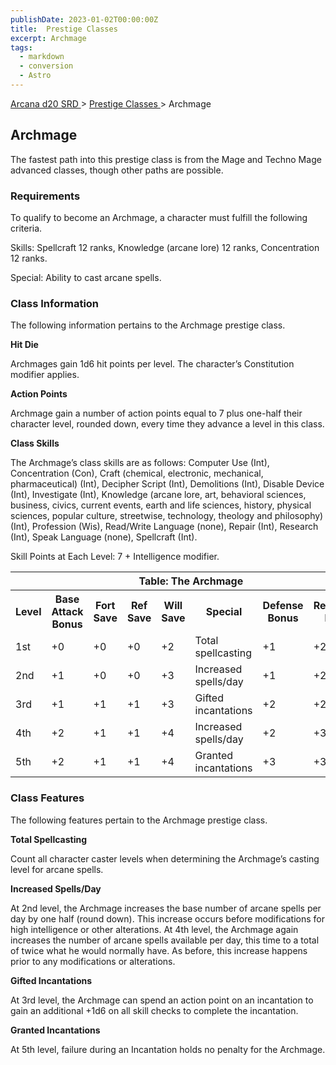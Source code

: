 ```yaml
---
publishDate: 2023-01-02T00:00:00Z
title:  Prestige Classes 
excerpt: Archmage
tags:
  - markdown
  - conversion
  - Astro
---
```


[ Arcana d20 SRD ](/#arcanaD20) > [ Prestige Classes ](arcana-d20-srd-prestige-classes-index) > Archmage

##  Archmage

The fastest path into this prestige class is from the Mage and Techno Mage
advanced classes, though other paths are possible.

###  Requirements

To qualify to become an Archmage, a character must fulfill the following
criteria.

Skills: Spellcraft 12 ranks, Knowledge (arcane lore) 12 ranks, Concentration
12 ranks.

Special: Ability to cast arcane spells.

###  Class Information

The following information pertains to the Archmage prestige class.

**Hit Die**

Archmages gain 1d6 hit points per level. The character’s Constitution modifier
applies.

**Action Points**

Archmage gain a number of action points equal to 7 plus one-half their
character level, rounded down, every time they advance a level in this class.

**Class Skills**

The Archmage’s class skills are as follows: Computer Use (Int), Concentration
(Con), Craft (chemical, electronic, mechanical, pharmaceutical) (Int),
Decipher Script (Int), Demolitions (Int), Disable Device (Int), Investigate
(Int), Knowledge (arcane lore, art, behavioral sciences, business, civics,
current events, earth and life sciences, history, physical sciences, popular
culture, streetwise, technology, theology and philosophy) (Int), Profession
(Wis), Read/Write Language (none), Repair (Int), Research (Int), Speak
Language (none), Spellcraft (Int).

Skill Points at Each Level: 7 + Intelligence modifier.


<table> <tr> <th colspan="8"> Table: The Archmage </th> </tr> <tr> <th> Level </th> <th> Base Attack Bonus </th> <th> Fort Save </th> <th> Ref Save </th> <th> Will Save </th> <th> Special </th> <th> Defense Bonus </th> <th> Reputation Bonus </th> </tr> <tr> <td> 1st </td> <td> +0 </td> <td> +0 </td> <td> +0 </td> <td> +2 </td> <td> Total spellcasting </td> <td> +1 </td> <td> +2 </td> </tr> <tr class="shaded"> <td> 2nd </td> <td> +1 </td> <td> +0 </td> <td> +0 </td> <td> +3 </td> <td> Increased spells/day </td> <td> +1 </td> <td> +2 </td> </tr> <tr> <td> 3rd </td> <td> +1 </td> <td> +1 </td> <td> +1 </td> <td> +3 </td> <td> Gifted incantations </td> <td> +2 </td> <td> +2 </td> </tr> <tr class="shaded"> <td> 4th </td> <td> +2 </td> <td> +1 </td> <td> +1 </td> <td> +4 </td> <td> Increased spells/day </td> <td> +2 </td> <td> +3 </td> </tr> <tr> <td> 5th </td> <td> +2 </td> <td> +1 </td> <td> +1 </td> <td> +4 </td> <td> Granted incantations </td> <td> +3 </td> <td> +3 </td> </tr> </table>



###  Class Features

The following features pertain to the Archmage prestige class.

**Total Spellcasting**

Count all character caster levels when determining the Archmage’s casting
level for arcane spells.

**Increased Spells/Day**

At 2nd level, the Archmage increases the base number of arcane spells per day
by one half (round down). This increase occurs before modifications for high
intelligence or other alterations. At 4th level, the Archmage again increases
the number of arcane spells available per day, this time to a total of twice
what he would normally have. As before, this increase happens prior to any
modifications or alterations.

**Gifted Incantations**

At 3rd level, the Archmage can spend an action point on an incantation to gain
an additional +1d6 on all skill checks to complete the incantation.

**Granted Incantations**

At 5th level, failure during an Incantation holds no penalty for the Archmage.


